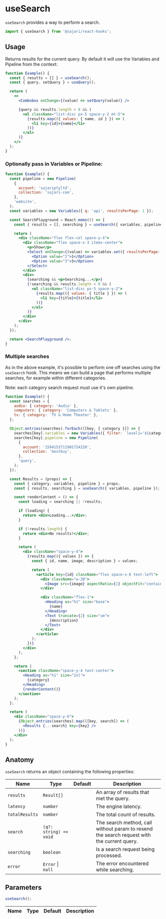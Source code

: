 
<SEO title="useSearch" description="useSearch provides a getter & setter for the current query." />

# useSearch

`useSearch` provides a way to perform a search.

```js
import { useSearch } from '@sajari/react-hooks';
```

## Usage

Returns results for the current query. By default it will use the Variables and Pipeline from the context:

```jsx
function Example() {
  const { results = [] } = useSearch();
  const { query, setQuery } = useQuery();

  return (
    <>
      <Combobox onChange={(value) => setQuery(value)} />

      {query && results.length > 0 && (
        <ul className="list-disc px-5 space-y-2 mt-5">
          {results.map(({ values: { name, id } }) => (
            <li key={id}>{name}</li>
          ))}
        </ul>
      )}
    </>
  );
}
```

### Optionally pass in Variables or Pipeline:

```jsx
function Example() {
  const pipeline = new Pipeline(
    {
      account: 'sajariptyltd',
      collection: 'sajari-com',
    },
    'website',
  );
  const variables = new Variables({ q: 'api', resultsPerPage: 1 });

  const SearchPlayground = React.memo(() => {
    const { results = [], searching } = useSearch({ variables, pipeline });

    return (
      <div className="flex flex-col space-y-4">
        <div className="flex space-x-3 items-center">
          <p>Show</p>
          <Select onChange={(value) => variables.set({ resultsPerPage: Number(value) })}>
            <Option value="1">1</Option>
            <Option value="3">3</Option>
          </Select>
        </div>
        <div>
          {searching && <p>Searching...</p>}
          {!searching && results.length > 0 && (
            <ul className="list-disc px-5 space-y-2">
              {results.map(({ values: { title } }) => (
                <li key={title}>{title}</li>
              ))}
            </ul>
          )}
        </div>
      </div>
    );
  });

  return <SearchPlayground />;
}
```

### Multiple searches

As in the above example, it's possible to perform one off searches using the `useSearch` hook. This means we can build a page that performs multiple searches, for example within different categories.

Note: each category search request must use it's own pipeline.

```jsx
function Example() {
  const searches = {
    audio: { category: 'Audio' },
    computers: { category: 'Computers & Tablets' },
    tv: { category: 'TV & Home Theater' },
  };

  Object.entries(searches).forEach(([key, { category }]) => {
    searches[key].variables = new Variables({ filter: `level1='${category}'`, resultsPerPage: 4 });
    searches[key].pipeline = new Pipeline(
      {
        account: '1594153711901724220',
        collection: 'bestbuy',
      },
      'query',
    );
  });

  const Results = (props) => {
    const { category, variables, pipeline } = props;
    const { results, searching } = useSearch({ variables, pipeline });

    const renderContent = () => {
      const loading = searching || !results;

      if (loading) {
        return <div>Loading...</div>;
      }

      if (!results.length) {
        return <div>No results!</div>;
      }

      return (
        <div className="space-y-4">
          {results.map(({ values }) => {
            const { id, name, image, description } = values;

            return (
              <article key={id} className="flex space-x-6 text-left">
                <div className="w-20">
                  <Image src={image} aspectRatio={1} objectFit="contain" />
                </div>

                <div className="flex-1">
                  <Heading as="h1" size="base">
                    {name}
                  </Heading>
                  <Text truncate={2} size="sm">
                    {description}
                  </Text>
                </div>
              </article>
            );
          })}
        </div>
      );
    };

    return (
      <section className="space-y-4 text-center">
        <Heading as="h1" size="2xl">
          {category}
        </Heading>
        {renderContent()}
      </section>
    );
  };

  return (
    <div className="space-y-6">
      {Object.entries(searches).map(([key, search]) => (
        <Results {...search} key={key} />
      ))}
    </div>
  );
}
```

## Anatomy

`useSearch` returns an object containing the following properties:

| Name           | Type                   | Default | Description                                                                                |
| -------------- | ---------------------- | ------- | ------------------------------------------------------------------------------------------ |
| `results`      | `Result[]`             |         | An array of results that met the query.                                                    |
| `latency`      | `number`               |         | The engine latency.                                                                        |
| `totalResults` | `number`               |         | The total count of results.                                                                |
| `search`       | `(q?: string) => void` |         | The search method, call without param to resend the search request with the current query. |
| `searching`    | `boolean`              |         | Is a search request being processed.                                                       |
| `error`        | `Error` \| `null`      |         | The error encountered while searching.                                                     |

## Parameters

```js
useSearch();
```

| Name | Type | Default | Description |
| ---- | ---- | ------- | ----------- |

